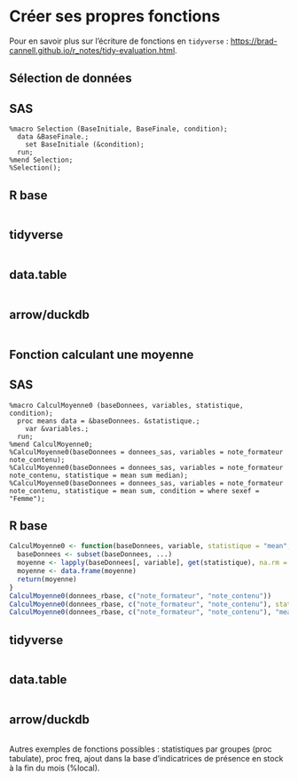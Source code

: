 # Créer ses propres fonctions

Pour en savoir plus sur l'écriture de fonctions en `tidyverse` :
<https://brad-cannell.github.io/r_notes/tidy-evaluation.html>.

## Sélection de données
::: {.panel-tabset group="language"}

## SAS {.unnumbered .unlisted}
``` sas
%macro Selection (BaseInitiale, BaseFinale, condition);
  data &BaseFinale.;
    set BaseInitiale (&condition);
  run;
%mend Selection;
%Selection();
```

## R base {.unnumbered .unlisted}
```r

```

## tidyverse {.unnumbered .unlisted}

```r

```

## data.table {.unnumbered .unlisted}
```r

```

## arrow/duckdb {.unnumbered .unlisted}
```r

```

:::

## Fonction calculant une moyenne
::: {.panel-tabset group="language"}

## SAS {.unnumbered .unlisted}
``` sas
%macro CalculMoyenne0 (baseDonnees, variables, statistique, condition);
  proc means data = &baseDonnees. &statistique.;
    var &variables.;
  run;
%mend CalculMoyenne0;
%CalculMoyenne0(baseDonnees = donnees_sas, variables = note_formateur note_contenu);
%CalculMoyenne0(baseDonnees = donnees_sas, variables = note_formateur note_contenu, statistique = mean sum median);
%CalculMoyenne0(baseDonnees = donnees_sas, variables = note_formateur note_contenu, statistique = mean sum, condition = where sexef = "Femme");
```

## R base {.unnumbered .unlisted}
```r
CalculMoyenne0 <- function(baseDonnees, variable, statistique = "mean", ...) {
  baseDonnees <- subset(baseDonnees, ...)
  moyenne <- lapply(baseDonnees[, variable], get(statistique), na.rm = TRUE)
  moyenne <- data.frame(moyenne)
  return(moyenne)
}
CalculMoyenne0(donnees_rbase, c("note_formateur", "note_contenu"))
CalculMoyenne0(donnees_rbase, c("note_formateur", "note_contenu"), statistique = "median")
CalculMoyenne0(donnees_rbase, c("note_formateur", "note_contenu"), "mean", sexef == "Femme")
```

## tidyverse {.unnumbered .unlisted}

```r

```

## data.table {.unnumbered .unlisted}
```r

```

## arrow/duckdb {.unnumbered .unlisted}
```r

```

:::

Autres exemples de fonctions possibles : statistiques par groupes (proc tabulate), proc freq, ajout dans la base d'indicatrices de présence en stock à la fin du mois (%local).